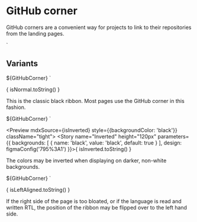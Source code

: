 
<Meta title="Elements/GitHub corner" />

# GitHub corner

GitHub corners are a convenient way for projects to link to their repositories from the landing pages.

  <use href="github_corner.svg#githubcorner"></use>
</svg>`

## Variants

  ${GitHubCorner}
</a>`

<Preview mdxSource={isNormal} className="tight">
  <Story name="Normal" height="120px" parameters={{
    design: figmaConfig('795%3A1')
  }}>{
    isNormal.toString()
  }</Story>
</Preview>

This is the classic black ribbon. Most pages use the GitHub corner in this fashion.

  ${GitHubCorner}
</a>`

<Preview mdxSource={isInverted} style={{backgroundColor: 'black'}} className="tight">
  <Story name="Inverted" height="120px" parameters={{
    backgrounds: [
      { name: 'black', value: 'black', default: true }
    ],
    design: figmaConfig('795%3A1')
  }}>{
    isInverted.toString()
  }</Story>
</Preview>

The colors may be inverted when displaying on darker, non-white backgrounds.

  ${GitHubCorner}
</a>`

<Preview mdxSource={isLeftAligned} className="tight">
  <Story name="Left aligned" height="120px" parameters={{
    design: figmaConfig('795%3A1')
  }}>{
    isLeftAligned.toString()
  }</Story>
</Preview>

If the right side of the page is too bloated, or if the language is read and written RTL, the position of the ribbon may
be flipped over to the left hand side.
